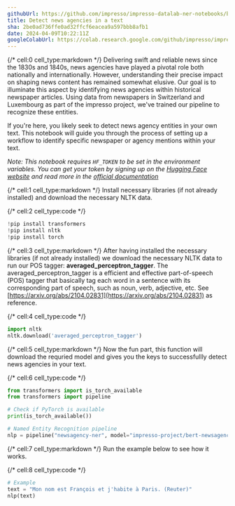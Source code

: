 ```yaml
---
githubUrl: https://github.com/impresso/impresso-datalab-ner-notebooks/blob/main/notebooks/news-agency.ipynb
title: Detect news agencies in a text
sha: 2be0ad736ffe0ad32ffcf6eacea9a597bbb8afb1
date: 2024-04-09T10:22:11Z
googleColabUrl: https://colab.research.google.com/github/impresso/impresso-datalab-ner-notebooks/blob/main/notebooks/news-agency.ipynb
---
```


{/* cell:0 cell_type:markdown */}
Delivering swift and reliable news since the 1830s and 1840s, news agencies have played a pivotal role both nationally and internationally. However, understanding their precise impact on shaping news content has remained somewhat elusive. Our goal is to illuminate this aspect by identifying news agencies within historical newspaper articles. Using data from newspapers in Switzerland and Luxembourg as part of the impresso project, we've trained our pipeline to recognize these entities. 

If you're here, you likely seek to detect news agency entities in your own text. This notebook will guide you through the process of setting up a workflow to identify specific newspaper or agency mentions within your text.

*Note: This notebook requires `HF_TOKEN` to be set in the environment variables. You can get your token by signing up on the [Hugging Face website](https://huggingface.co/join) and read more in the [official documentation](https://huggingface.co/docs/huggingface_hub/v0.20.2/en/quick-start#environment-variable)*

{/* cell:1 cell_type:markdown */}
Install necessary libraries (if not already installed) and 
download the necessary NLTK data.

{/* cell:2 cell_type:code */}
```python
!pip install transformers
!pip install nltk
!pip install torch
```

{/* cell:3 cell_type:markdown */}
After having installed the necessary libraries (if not already installed) we download the necessary NLTK data to run our POS tagger: **averaged_perceptron_tagger**.
The averaged_perceptron_tagger is a efficient and effective part-of-speech (POS) tagger that basically tag each word in a sentence with its corresponding part of speech, such as noun, verb, adjective, etc. See [https://arxiv.org/abs/2104.02831](https://arxiv.org/abs/2104.02831) as reference.

{/* cell:4 cell_type:code */}
```python
import nltk
nltk.download('averaged_perceptron_tagger')
```

{/* cell:5 cell_type:markdown */}
Now the fun part, this function will download the requried model and gives you the keys to successfullly detect news agencies in your text. 

{/* cell:6 cell_type:code */}
```python
from transformers import is_torch_available
from transformers import pipeline

# Check if PyTorch is available
print(is_torch_available())

# Named Entity Recognition pipeline
nlp = pipeline("newsagency-ner", model="impresso-project/bert-newsagency-ner-fr", trust_remote_code=True)
```

{/* cell:7 cell_type:markdown */}
Run the example below to see how it works.

{/* cell:8 cell_type:code */}
```python
# Example
text = "Mon nom est François et j'habite à Paris. (Reuter)"
nlp(text)
```
